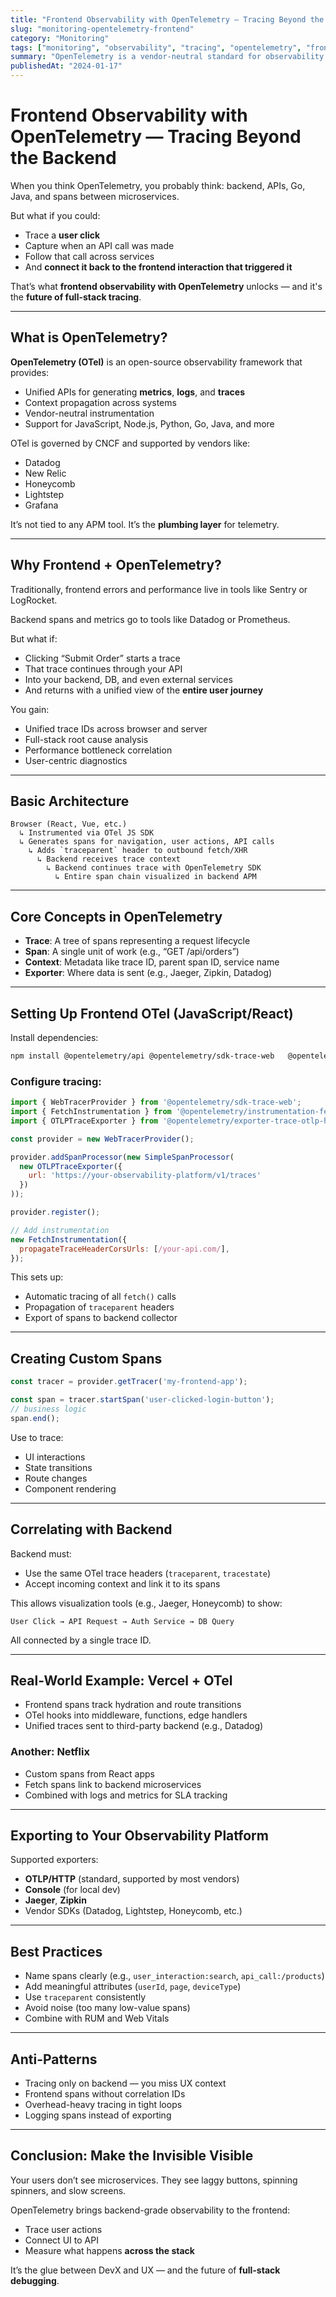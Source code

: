 ```yaml
---
title: "Frontend Observability with OpenTelemetry — Tracing Beyond the Backend"
slug: "monitoring-opentelemetry-frontend"
category: "Monitoring"
tags: ["monitoring", "observability", "tracing", "opentelemetry", "frontend"]
summary: "OpenTelemetry is a vendor-neutral standard for observability. Learn how to trace, measure, and correlate frontend spans with backend services for true full-stack visibility."
publishedAt: "2024-01-17"
---
```


# Frontend Observability with OpenTelemetry — Tracing Beyond the Backend

When you think OpenTelemetry, you probably think: backend, APIs, Go, Java, and spans between microservices.

But what if you could:
- Trace a **user click**
- Capture when an API call was made
- Follow that call across services
- And **connect it back to the frontend interaction that triggered it**

That’s what **frontend observability with OpenTelemetry** unlocks — and it's the **future of full-stack tracing**.

---

## What is OpenTelemetry?

**OpenTelemetry (OTel)** is an open-source observability framework that provides:
- Unified APIs for generating **metrics**, **logs**, and **traces**
- Context propagation across systems
- Vendor-neutral instrumentation
- Support for JavaScript, Node.js, Python, Go, Java, and more

OTel is governed by CNCF and supported by vendors like:
- Datadog
- New Relic
- Honeycomb
- Lightstep
- Grafana

It’s not tied to any APM tool. It’s the **plumbing layer** for telemetry.

---

## Why Frontend + OpenTelemetry?

Traditionally, frontend errors and performance live in tools like Sentry or LogRocket.

Backend spans and metrics go to tools like Datadog or Prometheus.

But what if:
- Clicking “Submit Order” starts a trace
- That trace continues through your API
- Into your backend, DB, and even external services
- And returns with a unified view of the **entire user journey**

You gain:
- Unified trace IDs across browser and server
- Full-stack root cause analysis
- Performance bottleneck correlation
- User-centric diagnostics

---

## Basic Architecture

```
Browser (React, Vue, etc.)
  ↳ Instrumented via OTel JS SDK
  ↳ Generates spans for navigation, user actions, API calls
    ↳ Adds `traceparent` header to outbound fetch/XHR
      ↳ Backend receives trace context
        ↳ Backend continues trace with OpenTelemetry SDK
          ↳ Entire span chain visualized in backend APM
```

---

## Core Concepts in OpenTelemetry

- **Trace**: A tree of spans representing a request lifecycle
- **Span**: A single unit of work (e.g., “GET /api/orders”)
- **Context**: Metadata like trace ID, parent span ID, service name
- **Exporter**: Where data is sent (e.g., Jaeger, Zipkin, Datadog)

---

## Setting Up Frontend OTel (JavaScript/React)

Install dependencies:

```bash
npm install @opentelemetry/api @opentelemetry/sdk-trace-web   @opentelemetry/instrumentation-fetch   @opentelemetry/exporter-trace-otlp-http
```

### Configure tracing:

```js
import { WebTracerProvider } from '@opentelemetry/sdk-trace-web';
import { FetchInstrumentation } from '@opentelemetry/instrumentation-fetch';
import { OTLPTraceExporter } from '@opentelemetry/exporter-trace-otlp-http';

const provider = new WebTracerProvider();

provider.addSpanProcessor(new SimpleSpanProcessor(
  new OTLPTraceExporter({
    url: 'https://your-observability-platform/v1/traces'
  })
));

provider.register();

// Add instrumentation
new FetchInstrumentation({
  propagateTraceHeaderCorsUrls: [/your-api.com/],
});
```

This sets up:
- Automatic tracing of all `fetch()` calls
- Propagation of `traceparent` headers
- Export of spans to backend collector

---

## Creating Custom Spans

```js
const tracer = provider.getTracer('my-frontend-app');

const span = tracer.startSpan('user-clicked-login-button');
// business logic
span.end();
```

Use to trace:
- UI interactions
- State transitions
- Route changes
- Component rendering

---

## Correlating with Backend

Backend must:
- Use the same OTel trace headers (`traceparent`, `tracestate`)
- Accept incoming context and link it to its spans

This allows visualization tools (e.g., Jaeger, Honeycomb) to show:
```
User Click → API Request → Auth Service → DB Query
```

All connected by a single trace ID.

---

## Real-World Example: Vercel + OTel

- Frontend spans track hydration and route transitions
- OTel hooks into middleware, functions, edge handlers
- Unified traces sent to third-party backend (e.g., Datadog)

### Another: Netflix

- Custom spans from React apps
- Fetch spans link to backend microservices
- Combined with logs and metrics for SLA tracking

---

## Exporting to Your Observability Platform

Supported exporters:
- **OTLP/HTTP** (standard, supported by most vendors)
- **Console** (for local dev)
- **Jaeger**, **Zipkin**
- Vendor SDKs (Datadog, Lightstep, Honeycomb, etc.)

---

## Best Practices

- Name spans clearly (e.g., `user_interaction:search`, `api_call:/products`)
- Add meaningful attributes (`userId`, `page`, `deviceType`)
- Use `traceparent` consistently
- Avoid noise (too many low-value spans)
- Combine with RUM and Web Vitals

---

## Anti-Patterns

- Tracing only on backend — you miss UX context
- Frontend spans without correlation IDs
- Overhead-heavy tracing in tight loops
- Logging spans instead of exporting

---

## Conclusion: Make the Invisible Visible

Your users don’t see microservices. They see laggy buttons, spinning spinners, and slow screens.

OpenTelemetry brings backend-grade observability to the frontend:
- Trace user actions
- Connect UI to API
- Measure what happens **across the stack**

It’s the glue between DevX and UX — and the future of **full-stack debugging**.

